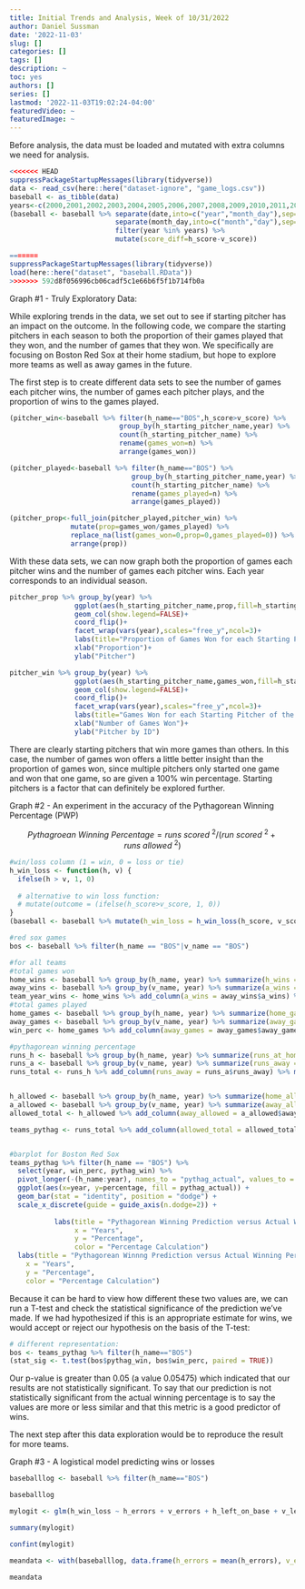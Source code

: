 ```yaml
---
title: Initial Trends and Analysis, Week of 10/31/2022
author: Daniel Sussman
date: '2022-11-03'
slug: []
categories: []
tags: []
description: ~
toc: yes
authors: []
series: []
lastmod: '2022-11-03T19:02:24-04:00'
featuredVideo: ~
featuredImage: ~
---
```


Before analysis, the data must be loaded and mutated with extra columns we need for analysis.

```r
<<<<<<< HEAD
suppressPackageStartupMessages(library(tidyverse)) 
data <- read_csv(here::here("dataset-ignore", "game_logs.csv"))
baseball <- as_tibble(data)
years<-c(2000,2001,2002,2003,2004,2005,2006,2007,2008,2009,2010,2011,2012,2013,2014,2015,2016)
(baseball <- baseball %>% separate(date,into=c("year","month_day"),sep=4) %>% 
                          separate(month_day,into=c("month","day"),sep=2) %>% 
                          filter(year %in% years) %>% 
                          mutate(score_diff=h_score-v_score))

=======
suppressPackageStartupMessages(library(tidyverse))
load(here::here("dataset", "baseball.RData"))
>>>>>>> 592d8f056996cb06cadf5c1e66b6f5f1b714fb0a
```

Graph #1 - Truly Exploratory Data: 

While exploring trends in the data, we set out to see if starting pitcher has an impact on the outcome. In the following code, we compare the starting pitchers in each season to both the proportion of their games played that they won, and the number of games that they won. We specifically are focusing on Boston Red Sox at their home stadium, but hope to explore more teams as well as away games in the future.

The first step is to create different data sets to see the number of games each pitcher wins, the number of games each pitcher plays, and the proportion of wins to the games played.

```r
(pitcher_win<-baseball %>% filter(h_name=="BOS",h_score>v_score) %>% 
                           group_by(h_starting_pitcher_name,year) %>% 
                           count(h_starting_pitcher_name) %>% 
                           rename(games_won=n) %>% 
                           arrange(games_won))

(pitcher_played<-baseball %>% filter(h_name=="BOS") %>% 
                              group_by(h_starting_pitcher_name,year) %>% 
                              count(h_starting_pitcher_name) %>% 
                              rename(games_played=n) %>% 
                              arrange(games_played))

(pitcher_prop<-full_join(pitcher_played,pitcher_win) %>% 
               mutate(prop=games_won/games_played) %>% 
               replace_na(list(games_won=0,prop=0,games_played=0)) %>% 
               arrange(prop))
```
 
With these data sets, we can now graph both the proportion of games each pitcher wins and the number of games each pitcher wins. Each year corresponds to an individual season.

```r

pitcher_prop %>% group_by(year) %>%
                ggplot(aes(h_starting_pitcher_name,prop,fill=h_starting_pitcher_name))+
                geom_col(show.legend=FALSE)+
                coord_flip()+
                facet_wrap(vars(year),scales="free_y",ncol=3)+
                labs(title="Proportion of Games Won for each Starting Pitcher of the Boston Red Sox")+
                xlab("Proportion")+
                ylab("Pitcher")

pitcher_win %>% group_by(year) %>%
                ggplot(aes(h_starting_pitcher_name,games_won,fill=h_starting_pitcher_name))+
                geom_col(show.legend=FALSE)+
                coord_flip()+
                facet_wrap(vars(year),scales="free_y",ncol=3)+
                labs(title="Games Won for each Starting Pitcher of the Boston Red Sox")+
                xlab("Number of Games Won")+
                ylab("Pitcher by ID")
```

There are clearly starting pitchers that win more games than others. In this case, the number of games won offers a little better insight than the proportion of games won, since multiple pitchers only started one game and won that one game, so are given a 100% win percentage. Starting pitchers is a factor that can definitely be explored further.

Graph #2 - An experiment in the accuracy of the Pythagorean Winning Percentage (PWP)

$$Pythagroean\ Winning\ Percentage = runs\ scored\ ^{2} / (run\ scored\ ^{2} + runs\ allowed\  ^{2})$$
 
```r
#win/loss column (1 = win, 0 = loss or tie)
h_win_loss <- function(h, v) {
  ifelse(h > v, 1, 0)
  
  # alternative to win loss function:
  # mutate(outcome = (ifelse(h_score>v_score, 1, 0))
}
(baseball <- baseball %>% mutate(h_win_loss = h_win_loss(h_score, v_score)))

#red sox games
bos <- baseball %>% filter(h_name == "BOS"|v_name == "BOS")

#for all teams
#total games won
home_wins <- baseball %>% group_by(h_name, year) %>% summarize(h_wins = sum(h_win_loss == 1))
away_wins <- baseball %>% group_by(v_name, year) %>% summarize(a_wins = sum(h_win_loss == 0))
team_year_wins <- home_wins %>% add_column(a_wins = away_wins$a_wins) %>% mutate(games_won = h_wins + a_wins)
#total games played
home_games <- baseball %>% group_by(h_name, year) %>% summarize(home_games = n())
away_games <- baseball %>% group_by(v_name, year) %>% summarize(away_games = n())
win_perc <- home_games %>% add_column(away_games = away_games$away_games) %>% mutate(games_played = home_games + away_games) %>% add_column(games_won = team_year_wins$games_won) %>% mutate(win_perc = games_won/games_played)

#pythagorean winning percentage
runs_h <- baseball %>% group_by(h_name, year) %>% summarize(runs_at_home = sum(h_score))
runs_a <- baseball %>% group_by(v_name, year) %>% summarize(runs_away = sum(v_score))
runs_total <- runs_h %>% add_column(runs_away = runs_a$runs_away) %>% mutate(runs_total = runs_away +runs_at_home)


h_allowed <- baseball %>% group_by(h_name, year) %>% summarize(home_allowed = sum(v_score))
a_allowed <- baseball %>% group_by(v_name, year) %>% summarize(away_allowed = sum(h_score))
allowed_total <- h_allowed %>% add_column(away_allowed = a_allowed$away_allowed) %>% mutate(allowed_total = home_allowed + away_allowed)

teams_pythag <- runs_total %>% add_column(allowed_total = allowed_total$allowed_total) %>% mutate(pythag_win = ((runs_total)^2)/(((runs_total)^2) + ((allowed_total)^2))) %>% add_column(win_perc = win_perc$win_perc)


#barplot for Boston Red Sox
teams_pythag %>% filter(h_name == "BOS") %>% 
  select(year, win_perc, pythag_win) %>% 
  pivot_longer(-(h_name:year), names_to = "pythag_actual", values_to = "percentage") %>%
  ggplot(aes(x=year, y=percentage, fill = pythag_actual)) + 
  geom_bar(stat = "identity", position = "dodge") + 
  scale_x_discrete(guide = guide_axis(n.dodge=2)) + 
          
           labs(title = "Pythagorean Winning Prediction versus Actual Winning Percentage", 
                x = "Years", 
                y = "Percentage", 
                color = "Percentage Calculation")
  labs(title = "Pythagorean Winnng Prediction versus Actual Winning Percentage", 
    x = "Years", 
    y = "Percentage", 
    color = "Percentage Calculation")

```
Because it can be hard to view how different these two values are, we can run a T-test and check the statistical significance of the prediction we've made. If we had hypothesized if this is an appropriate estimate for wins, we would accept or reject our hypothesis on the basis of the T-test: 

``` r
# different representation:
bos <- teams_pythag %>% filter(h_name=="BOS")
(stat_sig <- t.test(bos$pythag_win, bos$win_perc, paired = TRUE))

```
Our p-value is greater than 0.05 (a value 0.05475) which indicated that our results are not statistically significant. To say that our prediction is not statistically significant from the actual winning percentage is to say the values are more or less similar and that this metric is a good predictor of wins. 

The next step after this data exploration would be to reproduce the result for more teams. 


Graph #3 - A logistical model predicting wins or losses

```r
baseballlog <- baseball %>% filter(h_name=="BOS")

baseballlog

mylogit <- glm(h_win_loss ~ h_errors + v_errors + h_left_on_base + v_left_on_base + h_homeruns + v_homeruns, data = baseballlog, family = "binomial")

summary(mylogit)

confint(mylogit)

meandata <- with(baseballlog, data.frame(h_errors = mean(h_errors), v_errors = mean(v_errors), h_left_on_base = mean(h_left_on_base), v_left_on_base = mean(v_left_on_base), h_homeruns = mean(h_homeruns), v_homeruns = mean(v_homeruns)))

meandata
```